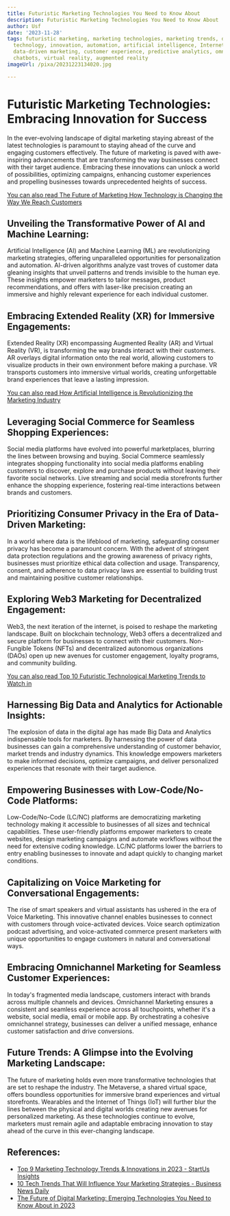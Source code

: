 ```yaml
---
title: Futuristic Marketing Technologies You Need to Know About
description: Futuristic Marketing Technologies You Need to Know About
author: Usf
date: '2023-11-28'
tags: futuristic marketing, marketing technologies, marketing trends, digital marketing,
  technology, innovation, automation, artificial intelligence, Internet of Things,
  data-driven marketing, customer experience, predictive analytics, omnichannel marketing,
  chatbots, virtual reality, augmented reality
imageUrl: /pixa/20231223134020.jpg

---
```

#  Futuristic Marketing Technologies: Embracing  Innovation  for Success

In  the ever-evolving landscape of digital marketing staying  abreast of the latest technologies is paramount to staying ahead of the  curve and  engaging customers effectively. The future of marketing is paved with awe-inspiring advancements that are transforming the way businesses connect with their target audience. Embracing these innovations can  unlock a world of  possibilities, optimizing campaigns, enhancing customer experiences and propelling businesses  towards unprecedented heights  of success.

[You can also read The Future of Marketing How Technology is Changing the Way We Reach Customers](The%20Future%20of%20Marketing%20How%20Technology%20is%20Changing%20the%20Way%20We%20Reach%20Customers)


## Unveiling the Transformative Power of AI and Machine Learning:

Artificial Intelligence (AI) and Machine Learning (ML) are  revolutionizing marketing strategies, offering unparalleled opportunities  for personalization  and automation. AI-driven algorithms analyze vast troves of customer data gleaning insights that unveil patterns and trends  invisible to the human eye. These insights empower marketers to tailor messages, product recommendations, and offers with laser-like precision creating an immersive and highly relevant  experience for each individual customer.

## Embracing Extended Reality (XR) for Immersive Engagements:

Extended Reality (XR) encompassing Augmented Reality (AR) and Virtual Reality (VR), is transforming the way brands interact with their customers. AR overlays digital information onto the real world, allowing customers to visualize  products in their own environment before making a purchase. VR transports customers into immersive virtual worlds, creating unforgettable brand experiences that leave  a lasting impression.

[You can also read How Artificial Intelligence  is Revolutionizing the Marketing Industry](How%20Artificial%20Intelligence%20is%20Revolutionizing%20the%20Marketing%20Industry)


## Leveraging Social  Commerce  for Seamless Shopping Experiences:

Social media platforms have evolved into powerful marketplaces, blurring the  lines between  browsing and buying. Social Commerce seamlessly integrates shopping functionality into social media platforms enabling customers to discover, explore and purchase products without leaving their favorite social networks. Live streaming and social media  storefronts further enhance the shopping experience, fostering real-time interactions between brands and customers.

## Prioritizing Consumer Privacy in the Era  of  Data-Driven Marketing:

In a world where data is the lifeblood  of marketing, safeguarding consumer privacy has become a paramount concern. With the advent of  stringent data  protection regulations and the growing awareness of privacy rights, businesses must prioritize ethical data collection and usage. Transparency,  consent, and adherence to data privacy laws are essential to building trust and maintaining positive customer relationships.

##  Exploring Web3 Marketing for Decentralized  Engagement:

Web3, the next iteration of the internet, is poised to reshape the marketing landscape. Built on blockchain technology, Web3 offers a decentralized and secure platform for businesses to connect with their customers. Non-Fungible Tokens (NFTs) and decentralized autonomous organizations (DAOs) open up new avenues for customer engagement, loyalty programs, and community building.

[You can also read Top 10 Futuristic Technological Marketing  Trends to Watch in](Top%2010%20Futuristic%20Technological%20Marketing%20Trends%20to%20Watch%20in)


## Harnessing Big Data and Analytics  for  Actionable  Insights:

The explosion  of  data in the digital age has made Big  Data and Analytics indispensable tools for marketers. By harnessing the power  of  data businesses can gain a  comprehensive understanding of customer  behavior, market trends and industry dynamics. This knowledge empowers marketers to  make informed decisions, optimize campaigns, and deliver  personalized experiences that resonate with  their target audience.

## Empowering Businesses  with Low-Code/No-Code Platforms:

Low-Code/No-Code (LC/NC) platforms are  democratizing marketing technology making it accessible to  businesses of all  sizes and technical capabilities. These user-friendly platforms empower marketers to create websites, design marketing campaigns and automate workflows without the need for extensive coding knowledge. LC/NC platforms lower the barriers to entry enabling businesses to innovate and adapt quickly to changing market conditions.

## Capitalizing on Voice Marketing for Conversational Engagements:

The rise of smart speakers and virtual assistants has ushered in the era of Voice Marketing.  This innovative channel enables businesses to  connect with customers through  voice-activated devices. Voice search  optimization podcast advertising, and voice-activated commerce present marketers with unique opportunities to  engage customers in natural and conversational  ways.

## Embracing Omnichannel Marketing for  Seamless Customer Experiences:

In today's fragmented media landscape,  customers interact with brands across multiple channels  and devices. Omnichannel Marketing  ensures a  consistent  and seamless experience across all touchpoints, whether it's  a website, social media, email or mobile app. By orchestrating a cohesive omnichannel strategy, businesses can deliver a unified message, enhance customer satisfaction  and drive conversions.

##  Future Trends: A Glimpse into the Evolving Marketing Landscape:

The future of  marketing  holds even more  transformative technologies that are set to reshape the industry.  The Metaverse, a  shared virtual space, offers boundless opportunities for immersive brand experiences  and virtual storefronts. Wearables and the Internet of Things (IoT)  will further blur  the  lines between the physical and digital worlds creating new avenues for personalized  marketing. As these technologies continue to evolve, marketers must remain agile and adaptable embracing innovation  to stay ahead of the curve in this ever-changing landscape.

## References:
- [Top 9 Marketing Technology Trends & Innovations in 2023 - StartUs Insights](https://www.startus-insights.com/innovators-guide/marketing-technology-trends-innovation/)
- [10 Tech Trends That Will Influence Your Marketing Strategies - Business News Daily](https://www.businessnewsdaily.com/8564-future-of-marketing.html)
- [The Future of Digital Marketing: Emerging Technologies You Need to Know About in 2023](https://www.linkedin.com/pulse/future-digital-marketing-emerging-technologies-you-need-bashar)
